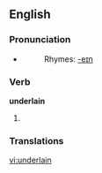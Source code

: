 ==English==

===Pronunciation===
* {{IPA|/ʌndəɻ'leɪn/}}
*: Rhymes: [[Rhymes:English:-eɪn|-eɪn]]

===Verb===
'''underlain'''

# {{past participle of| to [[underlie]]}}

===Translations===
{{rfc-level|Translations at L3+ (AutoFormat would have corrected level of Translations)}}

[[vi:underlain]]